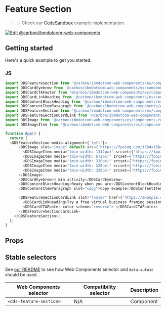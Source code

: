 
# Feature Section

> 💡 Check our
> [CodeSandbox](https://githubbox.com/carbon-design-system/carbon-for-ibm-dotcom/tree/main/packages/web-components/examples/codesandbox/components-react/feature-section)
> example implementation.

[![Edit @carbon/ibmdotcom-web-components](https://codesandbox.io/static/img/play-codesandbox.svg)](https://githubbox.com/carbon-design-system/carbon-for-ibm-dotcom/tree/main/packages/web-components/examples/codesandbox/components-react/feature-section)

## Getting started

Here's a quick example to get you started.

### JS

```javascript
import DDSFeatureSection from '@carbon/ibmdotcom-web-components/es/components-react/feature-section/feature-section.js';
import DDSCardEyebrow from '@carbon/ibmdotcom-web-components/es/components-react/card/card-eyebrow';
import DDSCardCTAFooter from '@carbon/ibmdotcom-web-components/es/components-react/cta/card-cta-footer';
import DDSCardLinkHeading from '@carbon/ibmdotcom-web-components/es/components-react/card-link/card-link-heading';
import DDSContentBlockHeading from '@carbon/ibmdotcom-web-components/es/components-react/content-block/content-block-heading';
import DDSContentItemParagraph from '@carbon/ibmdotcom-web-components/es/components-react/content-item/content-item-paragraph';
import DDSFeatureSection from '@carbon/ibmdotcom-web-components/es/components-react/feature-section/feature-section';
import DDSFeatureSectionCardLink from '@carbon/ibmdotcom-web-components/es/components-react/feature-section/feature-section-card-link';
import DDSImage from '@carbon/ibmdotcom-web-components/es/components-react/image/image';
import DDSImageItem from '@carbon/ibmdotcom-web-components/es/components-react/image/image-item';

function App() {
  return (
  <DDSFeatureSection media-alignment={'left'}>
      <DDSImage slot="image" default-src={'https://fpoimg.com/1584x1584?text=1:1&bg_color=ee5396&text_color=161616'}>
        <DDSImageItem media="(min-width: 1312px)" srcset={'https://fpoimg.com/1584x1584?text=1:1&bg_color=ee5396&text_color=161616'}></DDSImageItem>
        <DDSImageItem media="(min-width: 672px)" srcset={'https://fpoimg.com/1584x1584?text=1:1&bg_color=ee5396&text_color=161616'}></DDSImageItem>
        <DDSImageItem media="(min-width: 320px)" srcset={'https://fpoimg.com/960x720?text=4:3&bg_color=ee5396&text_color=161616'}></DDSImageItem>
        <DDSImageItem media="(min-width: 320px)" srcset={'https://fpoimg.com/720x720?text=1:1&bg_color=ee5396&text_color=161616'}></DDSImageItem>
        <DDSImageItem media="(min-width: 320px)" srcset={'https://fpoimg.com/320x320?text=1:1&bg_color=ee5396&text_color=161616'}></DDSImageItem>
      </DDSImage>
      <DDSCardEyebrow>5 min activity</DDSCardEyebrow>
      <DDSContentBlockHeading>Ready when you are</DDSContentBlockHeading>
      <DDSContentItemParagraph slot="copy">Copy example</DDSContentItemParagraph>

      <DDSFeatureSectionCardLink slot="footer" href={'https://example.com'} cta-type={'local'} color-scheme="inverse">
        <DDSCardLinkHeading>Try a free virtual business framing session with IBM Garage</DDSCardLinkHeading>
        <DDSCardCTAFooter color-scheme="inverse"> </DDSCardCTAFooter>
      </DDSFeatureSectionCardLink>
    </DDSFeatureSection>;
  );
}
```

## Props

<Props of={PropTypesRef} />

## Stable selectors

See [our README](https://github.com/carbon-design-system/carbon-for-ibm-dotcom/tree/main/packages/web-components#stable-selectors-for-analytics-and-integratione2e-testing-in-web-components) to see how Web Components selector and `data-autoid` should be used.

| Web Components selector | Compatibility selector | Description |
| ----------------------- | ---------------------- | ----------- |
| `<dds-feature-section>`        | N/A                    | Component   |

<Description markdown={contributing} />
